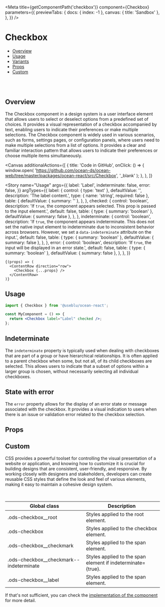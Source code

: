 

<Meta
  title={getComponentPath('checkbox')}
  component={Checkbox}
  parameters={{
    previewTabs: {
      docs: { index: -1 },
      canvas: { title: 'Sandbox' },
    },
  }}
/>

# Checkbox

- [Overview](#overview)
- [Usage](#usage)
- [Variants](#variants)
- [Props](#props)
- [Custom](#customization)

<br />
<br />

## Overview <a name="overview"></a>

The Checkbox component in a design system is a user interface element that allows users to select
or deselect options from a predefined set of choices. It provides a visual representation of a
checkbox accompanied by text, enabling users to indicate their preferences or make multiple selections.
The Checkbox component is widely used in various scenarios, such as forms, settings pages, or configuration
panels, where users need to make multiple selections from a list of options. It provides a clear and
familiar interaction pattern that allows users to indicate their preferences or choose multiple items
simultaneously.

<Canvas
  additionalActions={[
    {
      title: 'Code in GitHub',
      onClick: () => {
        window.open(
          'https://github.com/ocean-ds/ocean-web/tree/master/packages/ocean-react/src/Checkbox',
          '_blank'
        );
      },
    },
  ]}
>
  <Story
    name="Usage"
    args={{
      label: 'Label',
      indeterminate: false,
      error: false,
    }}
    argTypes={{
      label: {
        control: { type: 'text' },
        defaultValue: '',
        description: 'The label content.',
        type: { name: 'string', required: false },
        table: {
          defaultValue: { summary: '' },
        },
      },
      checked: {
        control: 'boolean',
        description:
          'If `true`, the component appears selected. This prop is passed to the input element.',
        default: false,
        table: {
          type: { summary: 'boolean' },
          defaultValue: { summary: false },
        },
      },
      indeterminate: {
        control: 'boolean',
        description:
          'If `true`, the component appears indeterminate. This does not set the native input element to indeterminate due to inconsistent behavior across browsers. However, we set a `data-indeterminate` attribute on the input.',
        default: false,
        table: {
          type: { summary: 'boolean' },
          defaultValue: { summary: false },
        },
      },
      error: {
        control: 'boolean',
        description:
          'If `true`, the input will be displayed in an error state.',
        default: false,
        table: {
          type: { summary: 'boolean' },
          defaultValue: { summary: false },
        },
      },
    }}
  >
    {(props) => (
      <ContentRow direction="row">
        <Checkbox {...props} />
      </ContentRow>
    )}
  </Story>
</Canvas>

## Usage <a name="usage"></a>

```jsx
import { Checkbox } from '@useblu/ocean-react';

const MyComponent = () => {
  return <Checkbox label="Label" checked />;
};
```

## Indeterminate <a name="variants"></a>

The `indeterminate` property is typically used when dealing with checkboxes that are part of
a group or have hierarchical relationships. It is often applied to a parent checkbox when some,
but not all, of its child checkboxes are selected. This allows users to indicate that a subset
of options within a larger group is chosen, without necessarily selecting all individual checkboxes.

<Canvas>
  <Story name="Indeterminate">
    <Checkbox label="Label" checked indeterminate />
  </Story>
</Canvas>

## State with error

The `error` property allows for the display of an error state or message associated with the checkbox.
It provides a visual indication to users when there is an issue or validation error related to the checkbox
selection.

<Canvas>
  <Story name="error">
    <Checkbox label="Label" error />
  </Story>
</Canvas>

## Props <a name="props"></a>

<ArgsTable story="Usage" of="." />

## Custom <a name="customization"></a>

CSS provides a powerful toolset for controlling the visual presentation of a website or application,
and knowing how to customize it is crucial for building designs that are consistent, user-friendly,
and responsive. By working closely with designers and stakeholders, developers can create reusable CSS
styles that define the look and feel of various elements, making it easy to maintain a cohesive design system.

<br />

| Global class                              | Description                                                 |
| ----------------------------------------- | ----------------------------------------------------------- |
| .ods-checkbox\_\_root                     | Styles applied to the root element.                         |
| .ods-checkbox                             | Styles applied to the checkbox element.                     |
| .ods-checkbox\_\_checkmark                | Styles applied to the span element.                         |
| .ods-checkbox\_\_checkmark--indeterminate | Styles applied to the span element if indeterminate={true}. |
| .ods-checkbox\_\_label                    | Styles applied to the span element.                         |

If that's not sufficient, you can check the [implementation of the component](https://github.com/ocean-ds/ocean-web/blob/master/packages/ocean-react/src/Checkbox/Checkbox.tsx) for more detail.
